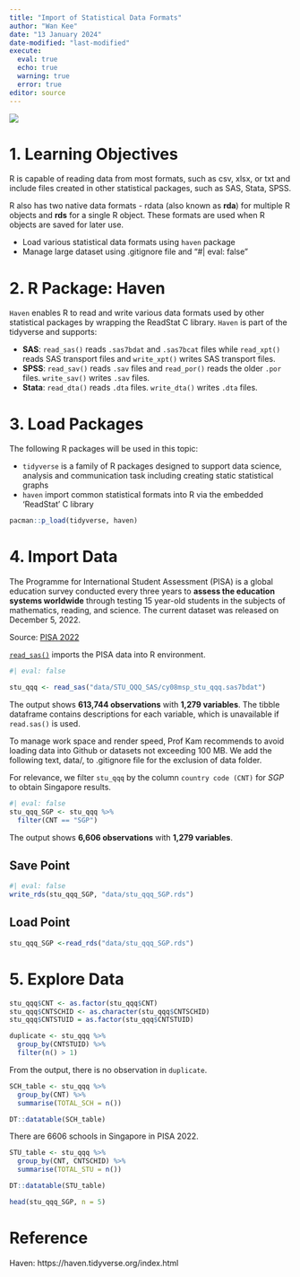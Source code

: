 ```yaml
---
title: "Import of Statistical Data Formats"
author: "Wan Kee"
date: "13 January 2024"
date-modified: "last-modified"
execute: 
  eval: true
  echo: true
  warning: true
  error: true
editor: source
---
```


![](images/haven.png)

# 1. Learning Objectives

R is capable of reading data from most formats, such as csv, xlsx, or txt and include files created in other statistical packages, such as SAS, Stata, SPSS.

R also has two native data formats - rdata (also known as **rda**) for multiple R objects and **rds** for a single R object. These formats are used when R objects are saved for later use.

-   Load various statistical data formats using `haven` package
-   Manage large dataset using .gitignore file and "#\| eval: false"

# 2. R Package: Haven

`Haven` enables R to read and write various data formats used by other statistical packages by wrapping the ReadStat C library. `Haven` is part of the tidyverse and supports:

-   **SAS**: `read_sas()` reads `.sas7bdat` and `.sas7bcat` files while `read_xpt()` reads SAS transport files and `write_xpt()` writes SAS transport files.
-   **SPSS**: `read_sav()` reads `.sav` files and `read_por()` reads the older `.por` files. `write_sav()` writes `.sav` files.
-   **Stata**: `read_dta()` reads `.dta` files. `write_dta()` writes `.dta` files.

# 3. Load Packages

The following R packages will be used in this topic:

-   `tidyverse` is a family of R packages designed to support data science, analysis and communication task including creating static statistical graphs
-   `haven` import common statistical formats into R via the embedded 'ReadStat' C library

```r
pacman::p_load(tidyverse, haven)
```

# 4. Import Data

The Programme for International Student Assessment (PISA) is a global education survey conducted every three years to **assess the education systems worldwide** through testing 15 year-old students in the subjects of mathematics, reading, and science. The current dataset was released on December 5, 2022.

Source: [PISA 2022](https://www.oecd.org/pisa/data/2022database/)

[`read_sas()`](https://haven.tidyverse.org/reference/read_sas.html) imports the PISA data into R environment.

```r
#| eval: false

stu_qqq <- read_sas("data/STU_QQQ_SAS/cy08msp_stu_qqq.sas7bdat")
```

The output shows **613,744 observations** with **1,279 variables**. The tibble dataframe contains descriptions for each variable, which is unavailable if `read.sas()` is used.

::: callout-note
To manage work space and render speed, Prof Kam recommends to avoid loading data into Github or datasets not exceeding 100 MB. We add the following text, data/, to .gitignore file for the exclusion of data folder.
:::

For relevance, we filter `stu_qqq` by the column `country code (CNT)` for *SGP* to obtain Singapore results.

```r
#| eval: false
stu_qqq_SGP <- stu_qqq %>% 
  filter(CNT == "SGP")
```

The output shows **6,606 observations** with **1,279 variables**.

::: {.callout-caution collapse="true"}
## Save Point

```r
#| eval: false
write_rds(stu_qqq_SGP, "data/stu_qqq_SGP.rds")
```
:::

::: {.callout-caution collapse="true"}
## Load Point

```r
stu_qqq_SGP <-read_rds("data/stu_qqq_SGP.rds")
```
:::

# 5. Explore Data

```r
stu_qqq$CNT <- as.factor(stu_qqq$CNT)
stu_qqq$CNTSCHID <- as.character(stu_qqq$CNTSCHID)
stu_qqq$CNTSTUID = as.factor(stu_qqq$CNTSTUID)

duplicate <- stu_qqq %>% 
  group_by(CNTSTUID) %>% 
  filter(n() > 1)
```

From the output, there is no observation in `duplicate`. 

```r
SCH_table <- stu_qqq %>%
  group_by(CNT) %>%
  summarise(TOTAL_SCH = n())

DT::datatable(SCH_table)
```

There are 6606 schools in Singapore in PISA 2022.

```r
STU_table <- stu_qqq %>%
  group_by(CNT, CNTSCHID) %>%
  summarise(TOTAL_STU = n())

DT::datatable(STU_table)
```

```r
head(stu_qqq_SGP, n = 5)
```



# Reference

Haven: https://haven.tidyverse.org/index.html
